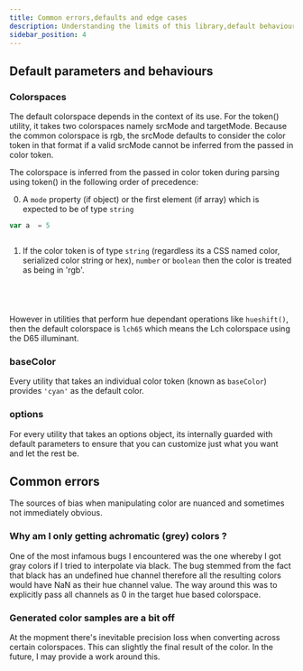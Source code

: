 ```yaml
---
title: Common errors,defaults and edge cases
description: Understanding the limits of this library,default behaviour and ways of handling common errors.
sidebar_position: 4
---
```


## Default parameters and behaviours

### Colorspaces

The default colorspace depends in the context of its use. For the token() utility, it takes two colorspaces namely srcMode and targetMode. Because the common colorspace is rgb, the srcMode defaults to consider the color token in that format if a valid srcMode cannot be inferred from the passed in color token.

The colorspace is inferred from the passed in color token during parsing using token() in the following order of precedence:

0. A `mode` property (if object) or the first element (if array) which is expected to be of type `string`

```ts
var a  = 5



```


1. If the color token is of type `string` (regardless its a CSS named color, serialized color string or hex), `number` or `boolean` then the color is treated as being in 'rgb'.

```ts





```

However in utilities that perform hue dependant operations like `hueshift()`, then the default colorspace is `lch65` which means the Lch colorspace using the D65 illuminant.


### baseColor

Every utility that takes an individual color token (known as `baseColor`) provides `'cyan'` as the default color.


### options

For every utility that takes an options object, its internally guarded with default parameters to ensure that you can customize just what you want and let the rest be.

## Common errors

The sources of bias when manipulating color are nuanced and sometimes not immediately obvious.


### Why am I only getting achromatic (grey) colors ?

One of the most infamous bugs I encountered was the one whereby I got gray colors if I tried to interpolate via black. The bug stemmed from the fact that black has an undefined hue channel therefore all the resulting colors would have NaN as their hue channel value. The way around this was to explicitly pass all channels as 0 in the target hue based colorspace.


### Generated color samples are a bit off

At the mopment there's inevitable precision loss when converting across certain colorspaces. This can slightly the final result of the color. In the future, I may provide a work around this.



